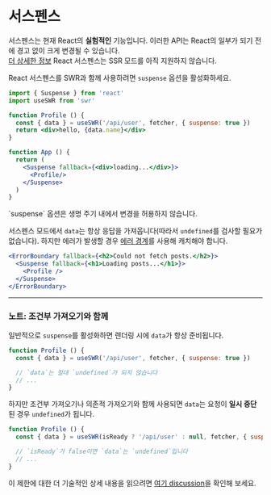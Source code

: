 
# 서스펜스

<Callout emoji="🚨" type="error">
  서스펜스는 현재 React의 <strong>실험적인</strong> 기능입니다. 이러한 API는 React의 일부가 되기 전에 경고 없이 크게 변경될 수 있습니다.<br/>
  <a href="https://reactjs.org/docs/concurrent-mode-suspense.html" target="_blank" rel="noopener">더 상세한 정보</a>
</Callout>

<Callout>
  React 서스펜스는 SSR 모드를 아직 지원하지 않습니다.
</Callout>

React 서스펜스를 SWR과 함께 사용하려면 `suspense` 옵션을 활성화하세요.

```jsx
import { Suspense } from 'react'
import useSWR from 'swr'

function Profile () {
  const { data } = useSWR('/api/user', fetcher, { suspense: true })
  return <div>hello, {data.name}</div>
}

function App () {
  return (
    <Suspense fallback={<div>loading...</div>}>
      <Profile/>
    </Suspense>
  )
}
```

<Callout>
  `suspense` 옵션은 생명 주기 내에서 변경을 허용하지 않습니다.
</Callout>

서스펜스 모드에서 `data`는 항상 응답을 가져옵니다(따라서 `undefined`를 검사할 필요가 없습니다).
하지만 에러가 발생할 경우 [에러 경계](https://reactjs.org/docs/concurrent-mode-suspense.html#handling-errors)를 사용해 캐치해야 합니다.

```jsx
<ErrorBoundary fallback={<h2>Could not fetch posts.</h2>}>
  <Suspense fallback={<h1>Loading posts...</h1>}>
    <Profile />
  </Suspense>
</ErrorBoundary>
```

---

### 노트: 조건부 가져오기와 함께

일반적으로 `suspense`를 활성화하면 렌더링 시에 `data`가 항상 준비됩니다.

```jsx
function Profile () {
  const { data } = useSWR('/api/user', fetcher, { suspense: true })

  // `data`는 절대 `undefined`가 되지 않습니다
  // ...
}
```

하지만 조건부 가져오기나 의존적 가져오기와 함께 사용되면 `data`는 요청이 **일시 중단**된 경우 `undefined`가 됩니다.

```jsx
function Profile () {
  const { data } = useSWR(isReady ? '/api/user' : null, fetcher, { suspense: true })

  // `isReady`가 false이면 `data`는 `undefined`입니다
  // ...
}
```

이 제한에 대한 더 기술적인 상세 내용을 읽으려면 [여기 discussion](https://github.com/vercel/swr/pull/357#issuecomment-627089889)을 확인해 보세요.
